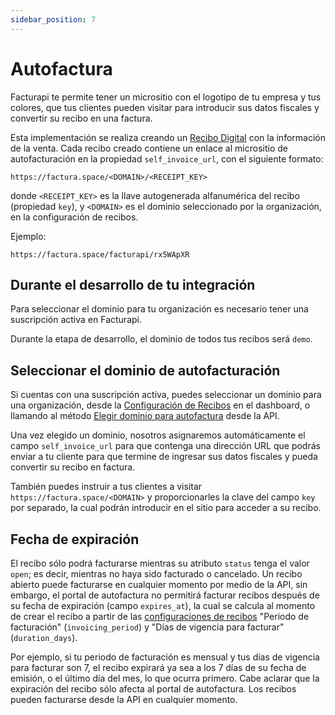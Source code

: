 ```yaml
---
sidebar_position: 7
---
```


# Autofactura

Facturapi te permite tener un micrositio con el logotipo de tu empresa y tus
colores, que tus clientes pueden visitar para introducir sus datos fiscales y
convertir su recibo en una factura.

Esta implementación se realiza creando un [Recibo Digital](/docs/guides/receipts)
con la información de la venta. Cada recibo creado contiene un
enlace al micrositio de autofacturación en la propiedad `self_invoice_url`, con
el siguiente formato:

```
https://factura.space/<DOMAIN>/<RECEIPT_KEY>
```

donde `<RECEIPT_KEY>` es la llave autogenerada alfanumérica del recibo
(propiedad `key`), y `<DOMAIN>` es el dominio seleccionado por la organización,
en la configuración de recibos.

Ejemplo:

```
https://factura.space/facturapi/rx5WApXR
```

## Durante el desarrollo de tu integración

Para seleccionar el dominio para tu organización es necesario tener una
suscripción activa en Facturapi.

Durante la etapa de desarrollo, el dominio de todos tus recibos será `demo`.

## Seleccionar el dominio de autofacturación

Si cuentas con una suscripción activa, puedes seleccionar un dominio para
una organización, desde la
[Configuración de Recibos](https://www.facturapi.io/dashboard/settings/receipts)
en el dashboard, o llamando al método
[Elegir dominio para autofactura](/api/#operation/editOrganizationDomain)
desde la API.

Una vez elegido un dominio, nosotros asignaremos automáticamente el campo
`self_invoice_url` para que contenga una dirección URL que podrás enviar a tu
cliente para que termine de ingresar sus datos fiscales y pueda convertir su
recibo en factura.

También puedes instruir a tus clientes a visitar `https://factura.space/<DOMAIN>`
y proporcionarles la clave del campo `key` por separado, la cual podrán
introducir en el sitio para acceder a su recibo.

## Fecha de expiración

El recibo sólo podrá facturarse mientras su atributo `status` tenga el valor
`open`; es decir, mientras no haya sido facturado o cancelado. Un recibo
abierto puede facturarse en cualquier momento por medio de la API, sin embargo,
el portal de autofactura no permitirá facturar recibos después de su fecha de
expiración (campo `expires_at`), la cual se calcula al momento de crear el
recibo a partir de las [configuraciones de recibos](/docs/guides/receipts/) "Periodo de facturación"
(`invoicing_period`) y "Días de vigencia para facturar" (`duration_days`).

Por ejemplo, si tu periodo de facturación es mensual y tus días de vigencia
para facturar son 7, el recibo expirará ya sea a los 7 días de su fecha de
emisión, o el último día del mes, lo que ocurra primero. Cabe aclarar que la
expiración del recibo sólo afecta al portal de autofactura. Los recibos pueden
facturarse desde la API en cualquier momento.
